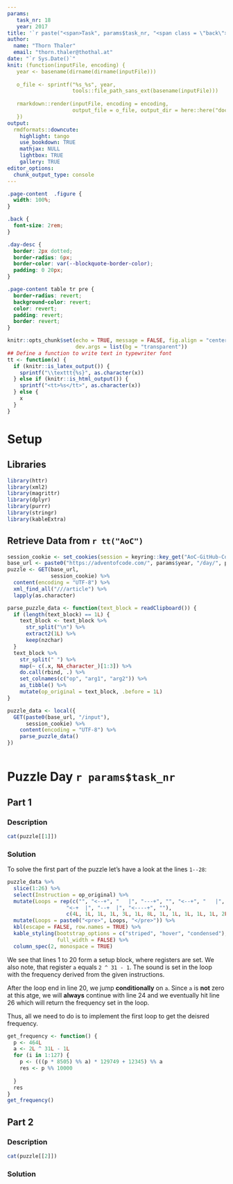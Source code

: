 ```yaml
---
params:
   task_nr: 18
   year: 2017
title: '`r paste("<span>Task", params$task_nr, "<span class = \"back\"><a href = \"index.html\">", fontawesome::fa("home"), "</a></span></span>")`'
author: 
  name: "Thorn Thaler"
  email: "thorn.thaler@thothal.at"
date: "`r Sys.Date()`"
knit: (function(inputFile, encoding) {
   year <- basename(dirname(dirname(inputFile)))
   
   o_file <- sprintf("%s_%s", year, 
                     tools::file_path_sans_ext(basename(inputFile)))
                     
   rmarkdown::render(inputFile, encoding = encoding, 
                     output_file = o_file, output_dir = here::here("docs"))
   })
output: 
  rmdformats::downcute:
    highlight: tango
    use_bookdown: TRUE
    mathjax: NULL
    lightbox: TRUE
    gallery: TRUE
editor_options: 
  chunk_output_type: console
---
```


```css
.page-content  .figure {
  width: 100%;
}

.back {
  font-size: 2rem;
}

.day-desc {
  border: 2px dotted;
  border-radius: 6px;
  border-color: var(--blockquote-border-color);
  padding: 0 20px;
}

.page-content table tr pre {
  border-radius: revert;
  background-color: revert;
  color: revert;
  padding: revert;
  border: revert;
}
```

```r
knitr::opts_chunk$set(echo = TRUE, message = FALSE, fig.align = "center",
                      dev.args = list(bg = "transparent"))
## Define a function to write text in typewriter font
tt <- function(x) {
  if (knitr::is_latex_output()) {
    sprintf("\\texttt{%s}", as.character(x))
  } else if (knitr::is_html_output()) {
    sprintf("<tt>%s</tt>", as.character(x))
  } else {
    x
  }
}

```

# Setup

## Libraries

```r
library(httr)
library(xml2)
library(magrittr)
library(dplyr)
library(purrr)
library(stringr)
library(kableExtra)
```

## Retrieve Data from `r tt("AoC")`


```r
session_cookie <- set_cookies(session = keyring::key_get("AoC-GitHub-Cookie"))
base_url <- paste0("https://adventofcode.com/", params$year, "/day/", params$task_nr)
puzzle <- GET(base_url,
              session_cookie) %>% 
  content(encoding = "UTF-8") %>% 
  xml_find_all("///article") %>% 
  lapply(as.character)

parse_puzzle_data <- function(text_block = readClipboard()) {
  if (length(text_block) == 1L) {
    text_block <- text_block %>% 
      str_split("\n") %>% 
      extract2(1L) %>% 
      keep(nzchar)
  }
  text_block %>% 
    str_split(" ") %>% 
    map(~ c(.x, NA_character_)[1:3]) %>% 
    do.call(rbind, .) %>% 
    set_colnames(c("op", "arg1", "arg2")) %>% 
    as_tibble() %>% 
    mutate(op_original = text_block, .before = 1L)
}

puzzle_data <- local({
  GET(paste0(base_url, "/input"),
      session_cookie) %>% 
    content(encoding = "UTF-8") %>% 
    parse_puzzle_data()
})
```

```r
```

# Puzzle Day `r params$task_nr`

## Part 1

### Description

```r
cat(puzzle[[1]])
```

### Solution

To solve the first part of the puzzle let's have a look at the lines `1--28`:

```r
puzzle_data %>% 
  slice(1:26) %>% 
  select(Instruction = op_original) %>% 
  mutate(Loops = rep(c("", "<--+", "   |", "---+", "", "<--+", "   |", "---+", "-----+",
                   "<-+  |", "--+  |", "<----+", ""), 
                   c(4L, 1L, 1L, 1L, 3L, 1L, 8L, 1L, 1L, 1L, 1L, 1L, 2L))) %>% 
  mutate(Loops = paste0("<pre>", Loops, "</pre>")) %>% 
  kbl(escape = FALSE, row.names = TRUE) %>%
  kable_styling(bootstrap_options = c("striped", "hover", "condensed"), 
                full_width = FALSE) %>% 
  column_spec(2, monospace = TRUE)
```

We see that lines 1 to 20 form a setup block, where registers are set. We also note, that 
register `a` equals `2 ^ 31 - 1`. The sound is set in the loop with the frequency derived 
from the given instructions.

After the loop end in line 20, we jump **conditionally** on `a`. Since `a` is **not** zero
at this atge, we will **always** continue with line 24 and we eventually hit line 26 which
will return the frequency set in the loop.

Thus, all we need to do is to implement the first loop to get the deisred frequency.



```r
get_frequency <- function() {
  p <- 464L
  a <- 2L ^ 31L - 1L
  for (i in 1:127) {
    p <- (((p * 8505) %% a) * 129749 + 12345) %% a 
    res <- p %% 10000
    
  }
  res
}
get_frequency()
```

## Part 2

### Description

```r
cat(puzzle[[2]])
```

### Solution

```r

```
